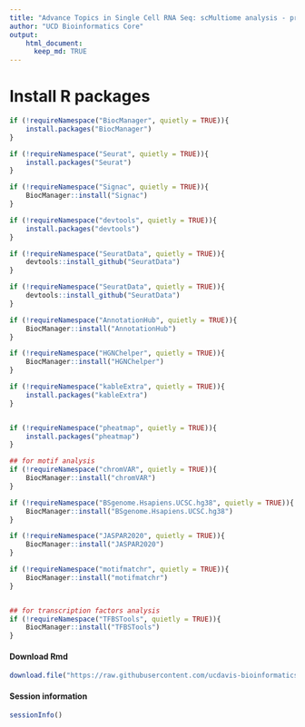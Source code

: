 ```yaml
---
title: "Advance Topics in Single Cell RNA Seq: scMultiome analysis - prepare R environment"
author: "UCD Bioinformatics Core"
output:
    html_document:
      keep_md: TRUE
---
```



# Install R packages


```r
if (!requireNamespace("BiocManager", quietly = TRUE)){
    install.packages("BiocManager")
}

if (!requireNamespace("Seurat", quietly = TRUE)){
    install.packages("Seurat")
}

if (!requireNamespace("Signac", quietly = TRUE)){
    BiocManager::install("Signac")
}

if (!requireNamespace("devtools", quietly = TRUE)){
    install.packages("devtools")
}

if (!requireNamespace("SeuratData", quietly = TRUE)){
    devtools::install_github("SeuratData")
}

if (!requireNamespace("SeuratData", quietly = TRUE)){
    devtools::install_github("SeuratData")
}

if (!requireNamespace("AnnotationHub", quietly = TRUE)){
    BiocManager::install("AnnotationHub")
}

if (!requireNamespace("HGNChelper", quietly = TRUE)){
    BiocManager::install("HGNChelper")
}

if (!requireNamespace("kableExtra", quietly = TRUE)){
    install.packages("kableExtra")
}


if (!requireNamespace("pheatmap", quietly = TRUE)){
    install.packages("pheatmap")
}

## for motif analysis
if (!requireNamespace("chromVAR", quietly = TRUE)){
    BiocManager::install("chromVAR")
}

if (!requireNamespace("BSgenome.Hsapiens.UCSC.hg38", quietly = TRUE)){
    BiocManager::install("BSgenome.Hsapiens.UCSC.hg38")
}

if (!requireNamespace("JASPAR2020", quietly = TRUE)){
    BiocManager::install("JASPAR2020")
}

if (!requireNamespace("motifmatchr", quietly = TRUE)){
    BiocManager::install("motifmatchr")
}


## for transcription factors analysis
if (!requireNamespace("TFBSTools", quietly = TRUE)){
    BiocManager::install("TFBSTools")
}

```

#### Download Rmd
```r
download.file("https://raw.githubusercontent.com/ucdavis-bioinformatics-training/2024-June-Advanced-Topics-in-Single-Cell-RNA-Seq-Multiome/main/data_analysis/.Rmd", "02-filtering.Rmd")
```

#### Session information
```r
sessionInfo()
```
